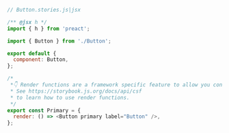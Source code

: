 ```js
// Button.stories.js|jsx

/** @jsx h */
import { h } from 'preact';

import { Button } from './Button';

export default {
  component: Button,
};

/*
 *👇 Render functions are a framework specific feature to allow you control on how the component renders.
 * See https://storybook.js.org/docs/api/csf
 * to learn how to use render functions.
 */
export const Primary = {
  render: () => <Button primary label="Button" />,
};
```

